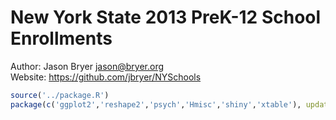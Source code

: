 New York State 2013 PreK-12 School Enrollments
========================================================

Author: Jason Bryer [jason@bryer.org](mailto:jason@bryer.org)  
Website: [https://github.com/jbryer/NYSchools](https://github.com/jbryer/NYSchools)

```r
source('../package.R')
package(c('ggplot2','reshape2','psych','Hmisc','shiny','xtable'), update=TRUE)

```

